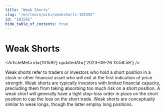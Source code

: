 ```yaml
---
title: "Weak Shorts"
slug: "/en/learn/wiki/weakshorts-101592"
id: "101592"
hide_table_of_contents: true
---
```



# Weak Shorts

<ArticleMeta id={101592} updatedAt={'2023-09-26 13:58:58'} />
<div className='border-solid border-b border-t-0 my-4 border-[var(--ifm-color-gray-300)]' />

Weak shorts refer to traders or investors who hold a short position in a stock or other financial asset who will exit at the first indication of price strength. Weak shorts are typically investors with limited financial capacity, precluding them from taking absorbing too much risk on a short position. A weak short will generally have a tight stop-loss order in place on the short position to cap the loss on the short trade. Weak shorts are conceptually similar to weak longs, though the latter employ long positions.

